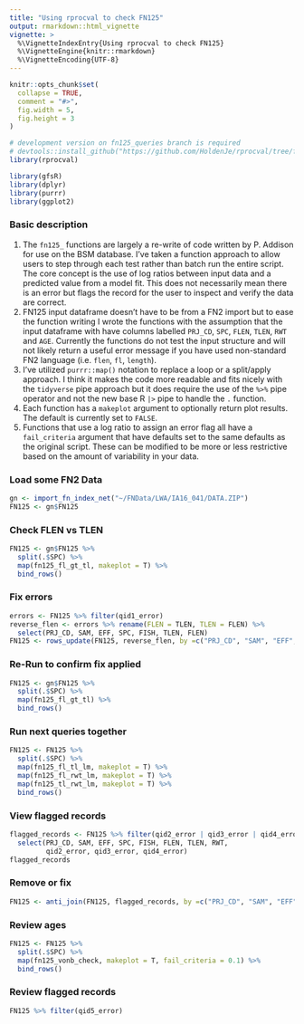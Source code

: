 ```yaml
---
title: "Using rprocval to check FN125"
output: rmarkdown::html_vignette
vignette: >
  %\VignetteIndexEntry{Using rprocval to check FN125}
  %\VignetteEngine{knitr::rmarkdown}
  %\VignetteEncoding{UTF-8}
---
```


```r
knitr::opts_chunk$set(
  collapse = TRUE,
  comment = "#>",
  fig.width = 5,
  fig.height = 3
)
```

```r
# development version on fn125_queries branch is required
# devtools::install_github("https://github.com/HoldenJe/rprocval/tree/fn125_queries")
library(rprocval)
```


```r
library(gfsR)
library(dplyr)
library(purrr)
library(ggplot2)
```

### Basic description
1. The `fn125_` functions are largely a re-write of code written by P. Addison for use on the BSM database. I've taken a function approach to allow users to step through each test rather than batch run the entire script. The core concept is the use of log ratios between input data and a predicted value from a model fit. This does not necessarily mean there is an error but flags the record for the user to inspect and verify the data are correct.
2. FN125 input dataframe doesn't have to be from a FN2 import but to ease the function writing I wrote the functions with the assumption that the input dataframe with have columns labelled `PRJ_CD`, `SPC`, `FLEN`, `TLEN`, `RWT` and `AGE`. Currently the functions do not test the input structure and will not likely return a useful error message if you have used non-standard FN2 language (i.e. `flen`, `fl`, `length`).  
3. I've utilized `purrr::map()` notation to replace a loop or a split/apply approach. I think it makes the code more readable and fits nicely with the `tidyverse` pipe approach but it does require the use of the `%>%` pipe operator and not the new base R `|>` pipe to handle the `.` function. 
4. Each function has a `makeplot` argument to optionally return plot results. The default is currently set to `FALSE`. 
5. Functions that use a log ratio to assign an error flag all have a `fail_criteria` argument that have defaults set to the same defaults as the original script. These can be modified to be more or less restrictive based on the amount of variability in your data.  


### Load some FN2 Data
```r
gn <- import_fn_index_net("~/FNData/LWA/IA16_041/DATA.ZIP")
FN125 <- gn$FN125
```

### Check FLEN vs TLEN
```r
FN125 <- gn$FN125 %>%
  split(.$SPC) %>%
  map(fn125_fl_gt_tl, makeplot = T) %>%
  bind_rows()
```

### Fix errors
```r
errors <- FN125 %>% filter(qid1_error)
reverse_flen <- errors %>% rename(FLEN = TLEN, TLEN = FLEN) %>%
  select(PRJ_CD, SAM, EFF, SPC, FISH, TLEN, FLEN)
FN125 <- rows_update(FN125, reverse_flen, by =c("PRJ_CD", "SAM", "EFF", "SPC", "FISH"))
```

### Re-Run to confirm fix applied

```r
FN125 <- gn$FN125 %>%
  split(.$SPC) %>%
  map(fn125_fl_gt_tl) %>%
  bind_rows()
```

### Run next queries together
```r
FN125 <- FN125 %>%
  split(.$SPC) %>%
  map(fn125_fl_tl_lm, makeplot = T) %>%
  map(fn125_fl_rwt_lm, makeplot = T) %>%
  map(fn125_tl_rwt_lm, makeplot = T) %>%
  bind_rows()
```

### View flagged records
```r
flagged_records <- FN125 %>% filter(qid2_error | qid3_error | qid4_error) %>%
  select(PRJ_CD, SAM, EFF, SPC, FISH, FLEN, TLEN, RWT,
         qid2_error, qid3_error, qid4_error)
flagged_records
```

### Remove or fix
```r
FN125 <- anti_join(FN125, flagged_records, by =c("PRJ_CD", "SAM", "EFF", "SPC", "FISH"))
```

### Review ages
```r
FN125 <- FN125 %>%
  split(.$SPC) %>%
  map(fn125_vonb_check, makeplot = T, fail_criteria = 0.1) %>%
  bind_rows()
```

### Review flagged records
```r
FN125 %>% filter(qid5_error)
```

